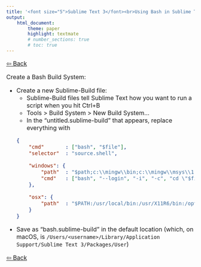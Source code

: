 ```yaml
---
title: '<font size="5">Sublime Text 3</font><br>Using Bash in Sublime Text'
output:
    html_document:
        theme: paper
        highlight: textmate
        # number_sections: true
        # toc: true
---
```

<font size="3">

[⇦ Back](../sublime_text.html)

Create a Bash Build System:

- Create a new Sublime-Build file:
    - Sublime-Build files tell Sublime Text how you want to run a script when you hit Ctrl+B
    - Tools > Build System > New Build System...
    - In the "untitled.sublime-build" that appears, replace everything with
    ```json
    {
        "cmd"       : ["bash", "$file"],
        "selector"  : "source.shell",

        "windows": {
            "path"  : "$path;c:\\mingw\\bin;c:\\mingw\\msys\\1.0\\bin",
            "cmd"   : ["bash", "--login", "-i", "-c", "cd \"$file_path\"; \"$file\""]
        },
        
        "osx": {
            "path"  : "$PATH:/usr/local/bin:/usr/X11R6/bin:/opt/X11/bin:/usr/texbin"
        }
    }
    ```
- Save as "bash.sublime-build" in the default location (which, on macOS, is `/Users/<username>/Library/Application Support/Sublime Text 3/Packages/User`)

[⇦ Back](../sublime_text.html)

</font>
